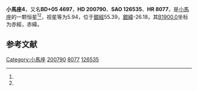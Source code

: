 {{Starbox begin
| name = 小馬座4
}}
{{Starbox observe
| epoch = [[J2000.0|J2000.0]]
| constell = [[小馬座|小馬座]]<ref name=SIMBAD>{{cite web
 | url=http://simbad.u-strasbg.fr/simbad/sim-id?Ident=HR+8077
 | title =Pulsating variable Star
 | publisher=Centre de Données astronomiques de Strasbourg
 | work=SIMBAD
 | accessdate=2012-07-13}}</ref><ref name=DATA>{{cite web
 | url=http://vizier.u-strasbg.fr/viz-bin/VizieR-5?-out.add=.&-source=5050&-corr=PK=HR&-out.max=9999&HR=8077
 | title=VizieR Detailed Page
 | accessdate=2012-07-13
 | archive-date=2016-03-05
 | archive-url=https://web.archive.org/web/20160305024729/http://vizier.u-strasbg.fr/viz-bin/VizieR-5?-out.add=.&-source=5050&-corr=PK=HR&-out.max=9999&HR=8077
 | dead-url=no
 }}</ref>
| 星官 = 
| ra = {{RA|21|5|26.7}}<ref name=SIMBAD /><ref name=DATA />
| dec = {{DEC|+5|57|30}}<ref name=SIMBAD /><ref name=DATA />
| appmag_v = 5.94<ref name=SIMBAD /><ref name=DATA />
}}
{{Starbox character
| class = F8V<ref name=SIMBAD /><ref name=DATA />
| b-v = 0.54<ref name=SIMBAD /><ref name=DATA />
| u-b = 0.06<ref name=SIMBAD /><ref name=DATA />
| r-i = <ref name=SIMBAD /><ref name=DATA />
| variable = 
}}
{{Starbox astrometry
| radial_v = 0.06
| prop_mo_ra = -22
| parallax = 0.015
| p_error = 
}}
{{Starbox catalog
| names =BD+05 4697，[[SAO星表|SAO]] 126535，[[HD星表|HD]] 200790，[[HR星表|HR]] 8077}}
{{Starbox reference |Simbad=HR+8077}}
{{Starbox end}}

'''小馬座4'''，又名'''BD+05 4697'''，'''HD 200790'''、'''SAO 126535'''、'''HR 8077'''，是[[小馬座|小馬座]]的一颗恒星<ref name=SIMBAD /><ref name=DATA />，视星等为5.94，位于[[銀道座標系|銀經]]55.39，[[銀道座標系|銀緯]]-26.18，其[[B1900.0|B1900.0]]坐标为赤經{{RA|21|0|29.3}}，赤緯{{DEC|+5|-26.18|47}}。

== 参考文献 ==
{{reflist}}

{{star-stub}}

{{小馬座恒星}}
{{星官|虚宿|2|8}}
[[Category:小馬座|Category:小馬座]]
[[Category:HD和HDE天體|200790]]
[[Category:HR天體|8077]]
[[Category:SAO天體|126535]]
